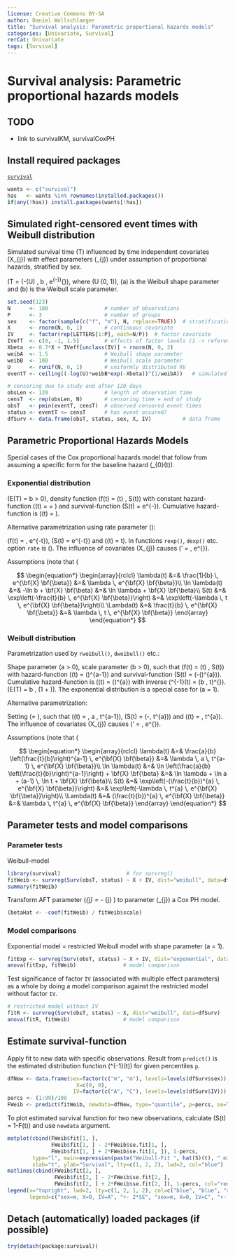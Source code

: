 ---
license: Creative Commons BY-SA
author: Daniel Wollschlaeger
title: "Survival analysis: Parametric proportional hazards models"
categories: [Univariate, Survival]
rerCat: Univariate
tags: [Survival]
---

Survival analysis: Parametric proportional hazards models
=========================

TODO
-------------------------

 - link to survivalKM, survivalCoxPH

Install required packages
-------------------------

[`survival`](https://cran.r-project.org/package=survival)

```{r}
wants <- c("survival")
has   <- wants %in% rownames(installed.packages())
if(any(!has)) install.packages(wants[!has])
```

Simulated right-censored event times with Weibull distribution
-------------------------

Simulated survival time \(T\) influenced by time independent covariates \(X_{j}\) with effect parameters \(\beta_{j}\) under assumption of proportional hazards, stratified by sex.

\(T = (-\ln(U) \, b \, e^{-\bf{X} \bf{\beta}})^{\frac{1}{a}}\), where \(U \sim \mathcal{U}(0, 1)\), \(a\) is the Weibull shape parameter and \(b\) is the Weibull scale parameter.

```{r}
set.seed(123)
N      <- 180                  # number of observations
P      <- 3                    # number of groups
sex    <- factor(sample(c("f", "m"), N, replace=TRUE))  # stratification factor
X      <- rnorm(N, 0, 1)       # continuous covariate
IV     <- factor(rep(LETTERS[1:P], each=N/P))  # factor covariate
IVeff  <- c(0, -1, 1.5)        # effects of factor levels (1 -> reference level)
Xbeta  <- 0.7*X + IVeff[unclass(IV)] + rnorm(N, 0, 2)
weibA  <- 1.5                  # Weibull shape parameter
weibB  <- 100                  # Weibull scale parameter
U      <- runif(N, 0, 1)       # uniformly distributed RV
eventT <- ceiling((-log(U)*weibB*exp(-Xbeta))^(1/weibA))   # simulated event time

# censoring due to study end after 120 days
obsLen <- 120                  # length of observation time
censT  <- rep(obsLen, N)       # censoring time = end of study
obsT   <- pmin(eventT, censT)  # observed censored event times
status <- eventT <= censT      # has event occured?
dfSurv <- data.frame(obsT, status, sex, X, IV)          # data frame
```

Parametric Proportional Hazards Models
-------------------------

Special cases of the Cox proportional hazards model that follow from assuming a specific form for the baseline hazard \(\lambda_{0}(t)\).

### Exponential distribution

\(E(T) = b > 0\), density function \(f(t) = \lambda(t) \, S(t)\) with constant hazard-function \(\lambda(t) = \lambda = \frac{1}{b}\) and survival-function \(S(t) = e^{-\frac{t}{b}}\). Cumulative hazard-function is \(\Lambda(t) = \frac{t}{b}\).

Alternative parametrization using rate parameter \(\lambda\):

\(f(t) = \lambda \, e^{-\lambda t}\), \(S(t) = e^{-\lambda t}\) and \(\Lambda(t) = \lambda t\). In functions `rexp()`, `dexp()` etc. option `rate` is \(\lambda\). The influence of covariates \(X_{j}\) causes \(\lambda' = \lambda \, e^{\bf{X} \bf{\beta}}\). 

Assumptions (note that \(\bf{X} \bf{\beta}\) does not include an intercept \(\beta_{0}\))

$$
\begin{equation*}
\begin{array}{rclcl}
\lambda(t)     &=& \frac{1}{b} \, e^{\bf{X} \bf{\beta}} &=& \lambda \, e^{\bf{X} \bf{\beta}}\\
\ln \lambda(t) &=& -\ln b + \bf{X} \bf{\beta} &=& \ln \lambda + \bf{X} \bf{\beta}\\
S(t)           &=& \exp\left(-\frac{t}{b} \, e^{\bf{X} \bf{\beta}}\right) &=& \exp\left(-\lambda \, t \, e^{\bf{X} \bf{\beta}}\right)\\
\Lambda(t)     &=& \frac{t}{b} \, e^{\bf{X} \bf{\beta}} &=& \lambda \, t \, e^{\bf{X} \bf{\beta}}
\end{array}
\end{equation*}
$$

### Weibull distribution

Parametrization used by `rweibull()`, `dweibull()` etc.:

Shape parameter \(a > 0\), scale parameter \(b > 0\), such that \(f(t) = \lambda(t) \, S(t)\) with hazard-function \(\lambda(t) = \frac{a}{b} \left(\frac{t}{b}\right)^{a-1}\) and survival-function \(S(t) = \exp(-(\frac{t}{b})^{a})\). Cumulative hazard-function is \(\Lambda(t) = (\frac{t}{b})^{a}\) with inverse \(\Lambda^{-1}(t) = (b \, t)^{\frac{1}{a}}\). \(E(T) = b \, \Gamma(1 + \frac{1}{a})\). The exponential distribution is a special case for \(a = 1\).

Alternative parametrization:

Setting \(\lambda = \frac{1}{b^{a}}\), such that \(\lambda(t) = \lambda \, a \, t^{a-1}\), \(S(t) = \exp(-\lambda \, t^{a})\) and \(\Lambda(t) = \lambda \, t^{a}\). The influence of covariates \(X_{j}\) causes \(\lambda' = \lambda \, e^{\bf{X} \bf{\beta}}\).

Assumptions (note that \(\bf{X} \bf{\beta}\) does not include an intercept \(\beta_{0}\))

$$
\begin{equation*}
\begin{array}{rclcl}
\lambda(t)     &=& \frac{a}{b} \left(\frac{t}{b}\right)^{a-1} \, e^{\bf{X} \bf{\beta}} &=& \lambda \, a \, t^{a-1} \, e^{\bf{X} \bf{\beta}}\\
\ln \lambda(t) &=& \ln \left(\frac{a}{b} \left(\frac{t}{b}\right)^{a-1}\right) + \bf{X} \bf{\beta} &=& \ln \lambda + \ln a + (a-1) \, \ln t + \bf{X} \bf{\beta}\\
S(t)           &=& \exp\left(-(\frac{t}{b})^{a} \, e^{\bf{X} \bf{\beta}}\right) &=& \exp\left(-\lambda \, t^{a} \, e^{\bf{X} \bf{\beta}}\right)\\
\Lambda(t)     &=& (\frac{t}{b})^{a} \, e^{\bf{X} \bf{\beta}} &=& \lambda \, t^{a} \, e^{\bf{X} \bf{\beta}}
\end{array}
\end{equation*}
$$

Parameter tests and model comparisons
-------------------------

### Parameter tests

Weibull-model

```{r}
library(survival)                     # for survreg()
fitWeib <- survreg(Surv(obsT, status) ~ X + IV, dist="weibull", data=dfSurv)
summary(fitWeib)
```

Transform AFT parameter \(\hat{\gamma}_{j} = - \hat{\beta}_{j} \cdot \hat{a}\) to parameter \(\hat{\beta}_{j}\) a Cox PH model.

```{r}
(betaHat <- -coef(fitWeib) / fitWeib$scale)
```

### Model comparisons

Exponential model = restricted Weibull model with shape parameter \(a = 1\).

```{r}
fitExp <- survreg(Surv(obsT, status) ~ X + IV, dist="exponential", data=dfSurv)
anova(fitExp, fitWeib)               # model comparison
```

Test significance of factor `IV` (associated with multiple effect parameters) as a whole by doing a model comparison against the restricted model without factor `IV`.

```{r}
# restricted model without IV
fitR <- survreg(Surv(obsT, status) ~ X, dist="weibull", data=dfSurv)
anova(fitR, fitWeib)                 # model comparison
```

Estimate survival-function
-------------------------

Apply fit to new data with specific observations. Result from `predict()` is the estimated distribution function \(\hat{F}^{-1}(t)\) for given percentiles `p`.

```{r}
dfNew <- data.frame(sex=factor(c("m", "m"), levels=levels(dfSurv$sex)),
                      X=c(0, 0),
                     IV=factor(c("A", "C"), levels=levels(dfSurv$IV)))
percs <- (1:99)/100
FWeib <- predict(fitWeib, newdata=dfNew, type="quantile", p=percs, se=TRUE)
```

To plot estimated survival function for two new observations, calculate \(S(t) = 1-F(t)\) and use `newdata` argument.

```{r rerSurvivalParametric01}
matplot(cbind(FWeib$fit[1, ],
              FWeib$fit[1, ] - 2*FWeib$se.fit[1, ],
              FWeib$fit[1, ] + 2*FWeib$se.fit[1, ]), 1-percs,
        type="l", main=expression(paste("Weibull-Fit ", hat(S)(t), " mit SE")),
        xlab="t", ylab="Survival", lty=c(1, 2, 2), lwd=2, col="blue")
matlines(cbind(FWeib$fit[2, ],
               FWeib$fit[2, ] - 2*FWeib$se.fit[2, ],
               FWeib$fit[2, ] + 2*FWeib$se.fit[2, ]), 1-percs, col="red", lwd=2)
legend(x="topright", lwd=2, lty=c(1, 2, 1, 2), col=c("blue", "blue", "red", "red"),
       legend=c("sex=m, X=0, IV=A", "+- 2*SE", "sex=m, X=0, IV=C", "+- 2*SE"))
```

Detach (automatically) loaded packages (if possible)
-------------------------

```{r}
try(detach(package:survival))
```
